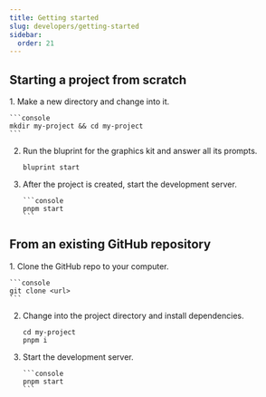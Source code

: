 ```yaml
---
title: Getting started
slug: developers/getting-started
sidebar:
  order: 21
---
```



## Starting a project from scratch

<Steps>
1. Make a new directory and change into it.

    ```console
    mkdir my-project && cd my-project
    ```

2.  Run the bluprint for the graphics kit and answer all its prompts.

    ```console
    bluprint start
    ```

3.  After the project is created, start the development server.

        ```console
        pnpm start
        ```

    </Steps>

## From an existing GitHub repository

<Steps>
1. Clone the GitHub repo to your computer.

    ```console
    git clone <url>
    ```

2.  Change into the project directory and install dependencies.
    ```console
    cd my-project
    pnpm i
    ```
3.  Start the development server.

        ```console
        pnpm start
        ```

    </Steps>
